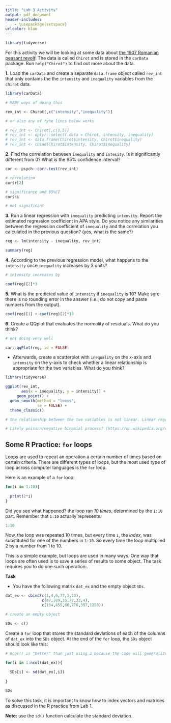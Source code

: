 ```yaml
---
title: "Lab 3 Activity"
output: pdf_document
header-includes:
    - \usepackage{setspace}
urlcolor: blue
---
```


\onehalfspacing

```r
library(tidyverse)
```

For this activity we will be looking at some data about [the 1907 Romanian peasant revolt](https://en.wikipedia.org/wiki/1907_Romanian_peasants%27_revolt){target="_blank"}! The data is called `Chirot` and is stored in the `carData` package. Run `help("Chirot")` to find out more about the data.


**1.** Load the `carData` and create a separate `data.frame` object called `rev_int` that only contains the the `intensity` and `inequality` variables from the `chirot` data.

```r
library(carData)

# MANY ways of doing this

rev_int <- Chirot[,c("intensity","inequality")]

# or also any of tyhe lines below works

# rev_int <- Chirot[,c(1,5)]
# rev_int <- dplyr::select(.data = Chirot, intensity, inequality)
# rev_int <- data.frame(Chirot$intensity, Chirot$inequality)
# rev_int <- cbind(Chirot$intensity, Chirot$inequality)

```

**2.** Find the correlation between `inequality` and `intesity`. Is it significantly different from 0? What is the 95% confidence interval?

```r

cor <- psych::corr.test(rev_int)

# correlation
cor$r[2]

# significance and 95%CI
cor$ci

# not significant
```


**3.** Run a linear regression with `inequality` predicting `intensity`. Report the estimated regression coefficient in APA style. Do you notice any similarities between the regression coefficient of `inequality` and the correlation you calculated in the previous question? (yes, what is the same?)

```r
reg <- lm(intensity ~ inequality, rev_int)

summary(reg)
```


**4.** According to the previous regression model, what happens to the `intensity` once `inequality ` increases by 3 units?

```r
# intensity increases by

coef(reg)[2]*3
```

**5.** What is the predicted value of `intensity` if `inequality` is 10? Make sure there is no rounding error in the answer (i.e., do not copy and paste numbers from the output).

```r
coef(reg)[1] + coef(reg)[2]*10  
```
**6.** Create a QQplot that evaluates the normality of residuals. What do you think?

```r

# not doing very well

car::qqPlot(reg, id = FALSE)
```

- Afterwards, create a scatterplot with `inequality` on the x-axis and `intensity` on the y-axis to check whether a linear relationship is appropriate for the two variables. What do you think?

```r
library(tidyverse)

ggplot(rev_int,
       aes(x = inequality, y = intensity)) +
     geom_point() +
  geom_smooth(method = "loess",
              se = FALSE) +
  theme_classic()

# the relationship between the two variables is not linear. Linear regression does not characterize the relationship between the two variables well.

# Likely poisson/negative binomial process? (https://en.wikipedia.org/wiki/Poisson_distribution) (https://en.wikipedia.org/wiki/Negative_binomial_distribution)
```



\newpage


## Some R Practice: `for` loops

Loops are used to repeat an operation a certain number of times based on certain criteria. There are different types of loops, but the most used type of loop across computer languages is the `for` loop. 

Here is an example of a `for` loop:

```r
for(i in 1:10){
  
  print(2*i)
}
```
Did you see what happened? the loop ran *10 times*, determined by the `1:10` part. Remember that `1:10` actually represents:

```r
1:10
```

Now, the loop was repeated 10 times, but every time `i`, the *index*, was substituted for one of the numbers in `1:10`. So every time the loop multiplied 2 by a number from 1 to 10. 

This is a simple example, but loops are used in many ways. One way that loops are often used is to save a series of results to some object. The task requires you to do one such operation:\.


**Task**

- You have the following matrix `dat_ex` and the empty object `SDs`. 

```r
dat_ex <- cbind(c(1,4,6,77,3,12),
                c(87,789,35,72,33,4),
                c(134,455,66,776,397,1289))

# create an empty object

SDs <- c()
```


Create a `for` loop that stores the standard deviations of each of the columns of `dat_ex` into the `SDs` object. At the end of the `for` loop, the `SDs` object should look like this:

```r
# ncol() is "better" than just using 3 because the code will generalize to any number of columns

for(i in 1:ncol(dat_ex)){
  
  SDs[i] <- sd(dat_ex[,i])
  
}
```


```r
SDs
```

To solve this task, it is important to know how to index vectors and matrices as discussed in the R practice from Lab 1. 

**Note:** use the `sd()` function calculate the standard deviation. 












